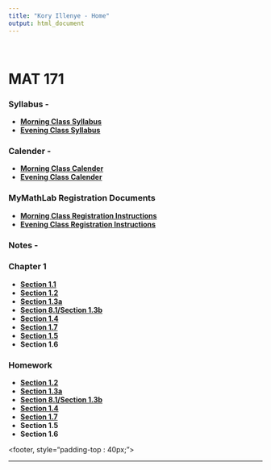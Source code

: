 ```yaml
---
title: "Kory Illenye - Home"
output: html_document
---
```


<style type="text/css">
.title {
  display: none;
}

#getting-started img {
  margin-right: 10px;
}

</style>
<BR>

# MAT 171

### Syllabus -

* **[Morning Class Syllabus](./Resources/syllabusMAT171summer2018Morning.pdf)**
* **[Evening Class Syllabus](./Resources/syllabusMAT171summer2018Evening.pdf)**

### Calender -

* **[Morning Class Calender](./Resources/morningCalender.pdf)**
* **[Evening Class Calender](./Resources/eveningCalender.pdf)**

### MyMathLab Registration Documents

* **[Morning Class Registration Instructions](./Resources/regC30.pdf)**
* **[Evening Class Registration Instructions](./Resources/regC36.pdf)**

### Notes - 

### Chapter 1

* **[Section 1.1](./Resources/MAT171blitzSectionNotes11Empty.pdf)**
* **[Section 1.2](./Resources/MAT171blitzSectionNotes12Empty.pdf)**
* **[Section 1.3a](./Resources/MAT171blitzSectionNotes13aEmpty.pdf)**
* **[Section 8.1/Section 1.3b](./Resources/MAT171blitzSectionNotes81and13bEmpty.pdf)**
* **[Section 1.4](./Resources/MAT171blitzSectionNotes14Empty.pdf)**
* **[Section 1.7](./Resources/MAT171blitzSectionNotes17Empty.pdf)**
* **[Section 1.5](./Resources/MAT171blitzSectionNotes15Empty.pdf)**
* **Section 1.6**

### Homework

* **[Section 1.2](./Resources/MAT171blitzSectionHW12.pdf)**
* **[Section 1.3a](./Resources/MAT171blitzSectionHW13.pdf)**
* **[Section 8.1/Section 1.3b](./Resources/MAT171blitzSectionHW81and13b.pdf)**
* **[Section 1.4](./Resources/MAT171blitzSectionHW14.pdf)**
* **[Section 1.7](./Resources/MAT171blitzSectionHW17.pdf)**
* **Section 1.5**
* **Section 1.6**


<footer, style="padding-top : 40px;">
<center>

-------







</center>
</footer>